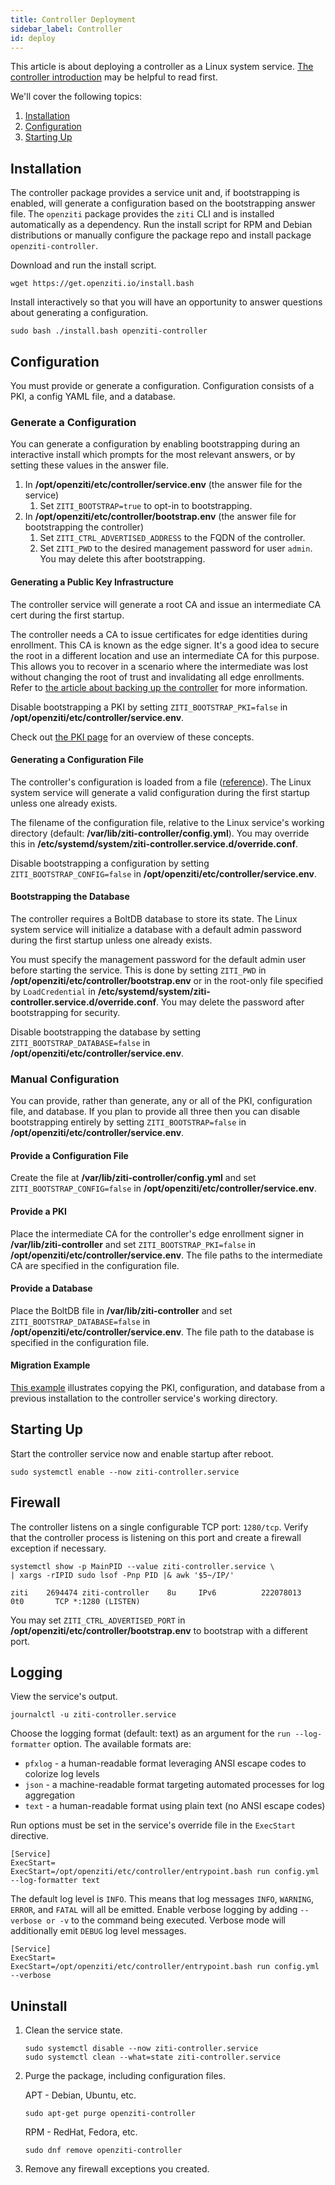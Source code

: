 ---
title: Controller Deployment
sidebar_label: Controller
id: deploy
---


This article is about deploying a controller as a Linux system service. [The controller introduction](/learn/introduction/03-components.md#controller) may be helpful to read first.

We'll cover the following topics:

1. [Installation](#installation)
1. [Configuration](#configuration)
1. [Starting Up](#starting-up)

## Installation

The controller package provides a service unit and, if bootstrapping is enabled, will generate a configuration based on the bootstrapping answer file. The `openziti` package provides the `ziti` CLI and is installed automatically as a dependency. Run the install script for RPM and Debian distributions or manually configure the package repo and install package `openziti-controller`.

Download and run the install script.

```text
wget https://get.openziti.io/install.bash
```

Install interactively so that you will have an opportunity to answer questions about generating a configuration.

```text
sudo bash ./install.bash openziti-controller
```

<LinuxPackageRepo />

## Configuration

You must provide or generate a configuration. Configuration consists of a PKI, a config YAML file, and a database.

### Generate a Configuration

You can generate a configuration by enabling bootstrapping during an interactive install which prompts for the most relevant answers, or by setting these values in the answer file.

1. In **/opt/openziti/etc/controller/service.env** (the answer file for the service)
    1. Set `ZITI_BOOTSTRAP=true` to opt-in to bootstrapping.
1. In **/opt/openziti/etc/controller/bootstrap.env** (the answer file for bootstrapping the controller)
    1. Set `ZITI_CTRL_ADVERTISED_ADDRESS` to the FQDN of the controller.
    1. Set `ZITI_PWD` to the desired management password for user `admin`. You may delete this after bootstrapping.

#### Generating a Public Key Infrastructure

The controller service will generate a root CA and issue an intermediate CA cert during the first startup.

The controller needs a CA to issue certificates for edge identities during enrollment. This CA is known as the edge signer. It's a good idea to secure the root in a different location and use an intermediate CA for this purpose. This allows you to recover in a scenario where the intermediate was lost without changing the root of trust and invalidating all edge enrollments. Refer to [the article about backing up the controller](/guides/deployments/10-linux/10-controller/60-backup.mdx) for more information.

Disable bootstrapping a PKI by setting `ZITI_BOOTSTRAP_PKI=false` in **/opt/openziti/etc/controller/service.env**.

Check out [the PKI page](/learn/core-concepts/pki.md) for an overview of these concepts.

#### Generating a Configuration File

The controller's configuration is loaded from a file ([reference](/reference/30-configuration/controller.md)). The Linux system service will generate a valid configuration during the first startup unless one already exists.

The filename of the configuration file, relative to the Linux service's working directory (default: **/var/lib/ziti-controller/config.yml**). You may override this in **/etc/systemd/system/ziti-controller.service.d/override.conf**.

Disable bootstrapping a configuration by setting `ZITI_BOOTSTRAP_CONFIG=false` in **/opt/openziti/etc/controller/service.env**.

#### Bootstrapping the Database

The controller requires a BoltDB database to store its state. The Linux system service will initialize a database with a default admin password during the first startup unless one already exists.

You must specify the management password for the default admin user before starting the service. This is done by setting `ZITI_PWD` in **/opt/openziti/etc/controller/bootstrap.env** or in the root-only file specified by `LoadCredential` in **/etc/systemd/system/ziti-controller.service.d/override.conf**. You may delete the password after bootstrapping for security.

Disable bootstrapping the database by setting `ZITI_BOOTSTRAP_DATABASE=false` in **/opt/openziti/etc/controller/service.env**.

### Manual Configuration

You can provide, rather than generate, any or all of the PKI, configuration file, and database. If you plan to provide all three then you can disable bootstrapping entirely by setting `ZITI_BOOTSTRAP=false` in **/opt/openziti/etc/controller/service.env**.

#### Provide a Configuration File

Create the file at **/var/lib/ziti-controller/config.yml** and set `ZITI_BOOTSTRAP_CONFIG=false` in **/opt/openziti/etc/controller/service.env**.

#### Provide a PKI

Place the intermediate CA for the controller's edge enrollment signer in **/var/lib/ziti-controller** and set `ZITI_BOOTSTRAP_PKI=false` in **/opt/openziti/etc/controller/service.env**. The file paths to the intermediate CA are specified in the configuration file.

#### Provide a Database

Place the BoltDB file in **/var/lib/ziti-controller** and set `ZITI_BOOTSTRAP_DATABASE=false` in **/opt/openziti/etc/controller/service.env**. The file path to the database is specified in the configuration file.

#### Migration Example

[This example](./15-migrate.mdx) illustrates copying the PKI, configuration, and database from a previous installation to the controller service's working directory.

## Starting Up

Start the controller service now and enable startup after reboot.

```text
sudo systemctl enable --now ziti-controller.service
```

## Firewall

The controller listens on a single configurable TCP port: `1280/tcp`. Verify that the controller process is listening on this port and create a firewall exception if necessary.

```text
systemctl show -p MainPID --value ziti-controller.service \
| xargs -rIPID sudo lsof -Pnp PID |& awk '$5~/IP/'
```

```buttonless title="Output"
ziti    2694474 ziti-controller    8u     IPv6          222078013       0t0       TCP *:1280 (LISTEN)
```

You may set `ZITI_CTRL_ADVERTISED_PORT` in **/opt/openziti/etc/controller/bootstrap.env** to bootstrap with a different port.

## Logging

View the service's output.

```text
journalctl -u ziti-controller.service
```

<Tabs>
<TabItem value="goformats" label="Log Formats">

Choose the logging format (default: text) as an argument for the `run --log-formatter` option. The available formats are:

- `pfxlog` - a human-readable format leveraging ANSI escape codes to colorize log levels
- `json` - a machine-readable format targeting automated processes for log aggregation
- `text` - a human-readable format using plain text (no ANSI escape codes)

Run options must be set in the service's override file in the `ExecStart` directive.

```text title=/etc/systemd/system/ziti-controller.service.d/override.conf
[Service]
ExecStart=
ExecStart=/opt/openziti/etc/controller/entrypoint.bash run config.yml --log-formatter text
```

</TabItem>
<TabItem value="golevels" label="Log Levels">

The default log level is `INFO`. This means that log messages `INFO`, `WARNING`, `ERROR`, and `FATAL` will all be emitted. Enable verbose logging by adding `--verbose or -v` to the command being executed. Verbose mode will additionally emit `DEBUG` log level messages.

```text title=/etc/systemd/system/ziti-controller.service.d/override.conf
[Service]
ExecStart=
ExecStart=/opt/openziti/etc/controller/entrypoint.bash run config.yml --verbose
```

</TabItem>
</Tabs>


## Uninstall

1. Clean the service state.

    ```text
    sudo systemctl disable --now ziti-controller.service
    sudo systemctl clean --what=state ziti-controller.service
    ```

1. Purge the package, including configuration files.

    APT - Debian, Ubuntu, etc.

    ```text
    sudo apt-get purge openziti-controller
    ```

    RPM - RedHat, Fedora, etc.

    ```text
    sudo dnf remove openziti-controller
    ```

1. Remove any firewall exceptions you created.
